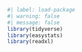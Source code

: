 

```{r}
#| label: load-package
#| warning: false
#| message: false
library(tidyverse)
library(easystats)
library(readxl)
```

